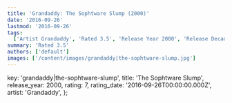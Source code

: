 ```yaml
---
title: 'Grandaddy: The Sophtware Slump (2000)'
date: '2016-09-26'
lastmod: '2016-09-26'
tags:
  ['Artist Grandaddy', 'Rated 3.5', 'Release Year 2000', 'Release Decade 2000']
summary: 'Rated 3.5'
authors: ['default']
images: ['/content/images/grandaddy|the-sophtware-slump.jpg']
---
```


  key: 'grandaddy|the-sophtware-slump',
  title: 'The Sophtware Slump',
  release_year: 2000,
  rating: 7,
  rating_date: '2016-09-26T00:00:00.000Z',
  artist: 'Grandaddy',
};

<MusicRating data={data} />
